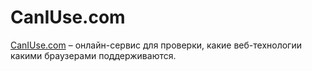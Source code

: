 # CanIUse.com

[CanIUse.com](https://caniuse.com/) – онлайн-сервис для проверки, какие веб-технологии какими браузерами поддерживаются.
